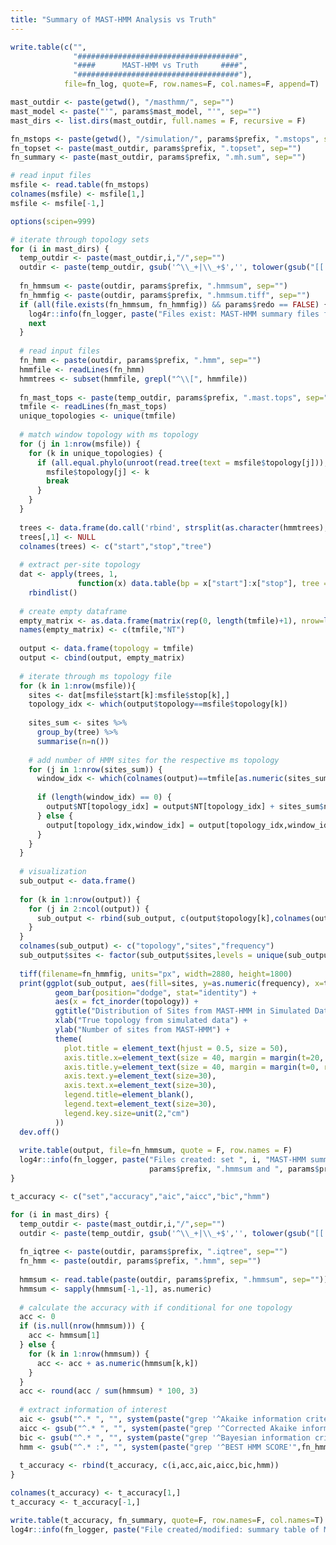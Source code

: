 ```yaml
---
title: "Summary of MAST-HMM Analysis vs Truth"
---
```


```r
write.table(c("",
              "####################################",
              "####      MAST-HMM vs Truth     ####",
              "####################################"),
            file=fn_log, quote=F, row.names=F, col.names=F, append=T)

mast_outdir <- paste(getwd(), "/masthmm/", sep="")
mast_model <- paste("'", params$mast_model, "'", sep="")
mast_dirs <- list.dirs(mast_outdir, full.names = F, recursive = F)

fn_mstops <- paste(getwd(), "/simulation/", params$prefix, ".mstops", sep="")
fn_topset <- paste(mast_outdir, params$prefix, ".topset", sep="")
fn_summary <- paste(mast_outdir, params$prefix, ".mh.sum", sep="")
```

```r
# read input files
msfile <- read.table(fn_mstops)
colnames(msfile) <- msfile[1,]
msfile <- msfile[-1,]

options(scipen=999)

# iterate through topology sets
for (i in mast_dirs) {
  temp_outdir <- paste(mast_outdir,i,"/",sep="")
  outdir <- paste(temp_outdir, gsub('^\\_+|\\_+$','', tolower(gsub("[[:punct:]]","_",mast_model))), "/", sep="")
 
  fn_hmmsum <- paste(outdir, params$prefix, ".hmmsum", sep="")
  fn_hmmfig <- paste(outdir, params$prefix, ".hmmsum.tiff", sep="")
  if (all(file.exists(fn_hmmsum, fn_hmmfig)) && params$redo == FALSE) {
    log4r::info(fn_logger, paste("Files exist: MAST-HMM summary files for set", i))
    next
  }
  
  # read input files
  fn_hmm <- paste(outdir, params$prefix, ".hmm", sep="")
  hmmfile <- readLines(fn_hmm)
  hmmtrees <- subset(hmmfile, grepl("^\\[", hmmfile))
  
  fn_mast_tops <- paste(temp_outdir, params$prefix, ".mast.tops", sep="")
  tmfile <- readLines(fn_mast_tops)
  unique_topologies <- unique(tmfile)
  
  # match window topology with ms topology
  for (j in 1:nrow(msfile)) {
    for (k in unique_topologies) {
      if (all.equal.phylo(unroot(read.tree(text = msfile$topology[j])), read.tree(text = k))) {
        msfile$topology[j] <- k
        break
      }
    }
  }
  
  trees <- data.frame(do.call('rbind', strsplit(as.character(hmmtrees),'\\[|,|\\]')))
  trees[,1] <- NULL
  colnames(trees) <- c("start","stop","tree")
  
  # extract per-site topology
  dat <- apply(trees, 1,
               function(x) data.table(bp = x["start"]:x["stop"], tree = x["tree"])) %>%
    rbindlist()
  
  # create empty dataframe
  empty_matrix <- as.data.frame(matrix(rep(0, length(tmfile)+1), nrow=length(tmfile), ncol=length(tmfile)+1))
  names(empty_matrix) <- c(tmfile,"NT")
  
  output <- data.frame(topology = tmfile)
  output <- cbind(output, empty_matrix)
  
  # iterate through ms topology file
  for (k in 1:nrow(msfile)){
    sites <- dat[msfile$start[k]:msfile$stop[k],]
    topology_idx <- which(output$topology==msfile$topology[k])
    
    sites_sum <- sites %>%
      group_by(tree) %>%
      summarise(n=n())
    
    # add number of HMM sites for the respective ms topology
    for (j in 1:nrow(sites_sum)) {
      window_idx <- which(colnames(output)==tmfile[as.numeric(sites_sum$tree[j])])
      
      if (length(window_idx) == 0) {
        output$NT[topology_idx] = output$NT[topology_idx] + sites_sum$n[j]
      } else {
        output[topology_idx,window_idx] = output[topology_idx,window_idx] + sites_sum$n[j]
      }
    }
  }
  
  # visualization
  sub_output <- data.frame()
  
  for (k in 1:nrow(output)) {
    for (j in 2:ncol(output)) {
      sub_output <- rbind(sub_output, c(output$topology[k],colnames(output[j]),output[k,j]))
    }
  }
  colnames(sub_output) <- c("topology","sites","frequency")
  sub_output$sites <- factor(sub_output$sites,levels = unique(sub_output$sites),ordered = T)
  
  tiff(filename=fn_hmmfig, units="px", width=2880, height=1800)
  print(ggplot(sub_output, aes(fill=sites, y=as.numeric(frequency), x=topology)) + 
          geom_bar(position="dodge", stat="identity") +
          aes(x = fct_inorder(topology)) +
          ggtitle("Distribution of Sites from MAST-HMM in Simulated Dataset") + 
          xlab("True topology from simulated data") +
          ylab("Number of sites from MAST-HMM") +
          theme(
            plot.title = element_text(hjust = 0.5, size = 50),
            axis.title.x=element_text(size = 40, margin = margin(t=20, r=0, b=0, l=0)),
            axis.title.y=element_text(size = 40, margin = margin(t=0, r=20, b=0, l=0)),
            axis.text.y=element_text(size=30),
            axis.text.x=element_text(size=30),
            legend.title=element_blank(),
            legend.text=element_text(size=30),
            legend.key.size=unit(2,"cm")
          ))
  dev.off()
  
  write.table(output, file=fn_hmmsum, quote = F, row.names = F)
  log4r::info(fn_logger, paste("Files created: set ", i, "MAST-HMM summary files (",
                               params$prefix, ".hmmsum and ", params$prefix, ".hmmsum.tiff).", sep=""))
}
```

```r
t_accuracy <- c("set","accuracy","aic","aicc","bic","hmm")

for (i in mast_dirs) {
  temp_outdir <- paste(mast_outdir,i,"/",sep="")
  outdir <- paste(temp_outdir, gsub('^\\_+|\\_+$','', tolower(gsub("[[:punct:]]","_",mast_model))), "/", sep="")
  
  fn_iqtree <- paste(outdir, params$prefix, ".iqtree", sep="")
  fn_hmm <- paste(outdir, params$prefix, ".hmm", sep="")
  
  hmmsum <- read.table(paste(outdir, params$prefix, ".hmmsum", sep=""))
  hmmsum <- sapply(hmmsum[-1,-1], as.numeric)
    
  # calculate the accuracy with if conditional for one topology  
  acc <- 0
  if (is.null(nrow(hmmsum))) {
    acc <- hmmsum[1]
  } else {
    for (k in 1:nrow(hmmsum)) {
      acc <- acc + as.numeric(hmmsum[k,k])
    }
  }
  acc <- round(acc / sum(hmmsum) * 100, 3)
  
  # extract information of interest
  aic <- gsub("^.* ", "", system(paste("grep '^Akaike information criterion'",fn_iqtree), intern = T))
  aicc <- gsub("^.* ", "", system(paste("grep '^Corrected Akaike information criterion'",fn_iqtree), intern = T))
  bic <- gsub("^.* ", "", system(paste("grep '^Bayesian information criterion'",fn_iqtree), intern = T))
  hmm <- gsub("^.* :", "", system(paste("grep '^BEST HMM SCORE'",fn_hmm), intern = T))
  
  t_accuracy <- rbind(t_accuracy, c(i,acc,aic,aicc,bic,hmm))
}

colnames(t_accuracy) <- t_accuracy[1,]
t_accuracy <- t_accuracy[-1,]

write.table(t_accuracy, fn_summary, quote=F, row.names=F, col.names=T)
log4r::info(fn_logger, paste("File created/modified: summary table of MAST-HMM and ms (", params$prefix, ".mh.sum).", sep=""))
```